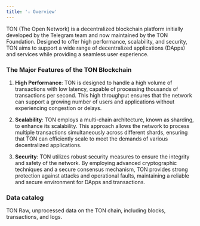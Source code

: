 ```yaml
---
title: '☆ Overview'
---
```


TON (The Open Network) is a decentralized blockchain platform initially developed by the Telegram team and now maintained by the TON Foundation. Designed to offer high performance, scalability, and security, TON aims to support a wide range of decentralized applications (DApps) and services while providing a seamless user experience.
### The Major Features of the TON Blockchain

1. **High Performance**: TON is designed to handle a high volume of transactions with low latency, capable of processing thousands of transactions per second. This high throughput ensures that the network can support a growing number of users and applications without experiencing congestion or delays.

2. **Scalability**: TON employs a multi-chain architecture, known as sharding, to enhance its scalability. This approach allows the network to process multiple transactions simultaneously across different shards, ensuring that TON can efficiently scale to meet the demands of various decentralized applications.

3. **Security**: TON utilizes robust security measures to ensure the integrity and safety of the network. By employing advanced cryptographic techniques and a secure consensus mechanism, TON provides strong protection against attacks and operational faults, maintaining a reliable and secure environment for DApps and transactions.
### Data catalog

<CardGroup cols={3}>
    <Card title="Raw" icon="binary" href="./raw/blocks">
        TON Raw, unprocessed data on the TON chain, including blocks, transactions, and logs.
    </Card>
</CardGroup>